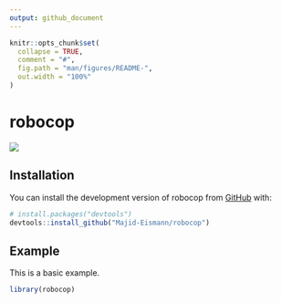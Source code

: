 ```yaml
---
output: github_document
---
```


<!-- README.md is generated from README.Rmd. Please edit that file -->

```r
knitr::opts_chunk$set(
  collapse = TRUE,
  comment = "#",
  fig.path = "man/figures/README-",
  out.width = "100%"
)
```

# robocop

<!-- badges: start -->
![](https://img.shields.io/badge/language-R-blue)
<!-- badges: end -->


## Installation

You can install the development version of robocop from [GitHub](https://github.com/) with:

``` r
# install.packages("devtools")
devtools::install_github("Majid-Eismann/robocop")
```

## Example

This is a basic example.

```r
library(robocop)
```

